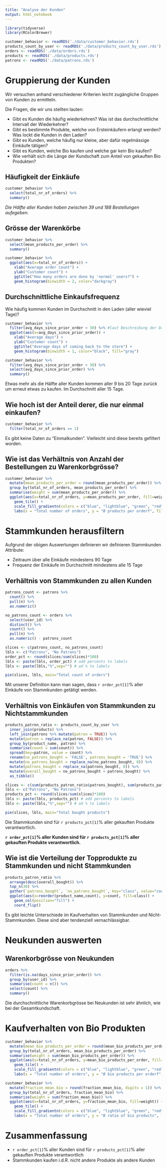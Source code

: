 ---
title: "Analyse der Kunden"
output: html_notebook
---

```{r, echo=FALSE}
library(tidyverse)
library(RColorBrewer)

customer_behavior <- readRDS('./data/customer_behavior.rds')
products_count_by_user <- readRDS('./data/products_count_by_user.rds')
orders <- readRDS('./data/orders.rds')
products <- readRDS('./data/products.rds')
patrons <- readRDS('./data/patrons.rds')

```

# Gruppierung der Kunden

Wir versuchen anhand verschiedener Kriterien leicht zugängliche Gruppen von Kunden zu ermitteln.

Die Fragen, die wir uns stellten lauten:

* Gibt es Kunden die häufig wiederkehren? Was ist das durchschnittliche Intervall der Wiederkehrer?
* Gibt es bestimmte Produkte, welche von Ersteinkäufern erlangt werden? Was lockt die Kunden in den Laden?
* Gibt es Kunden, welche häufig nur kleine, aber dafür regelmässige Einkäufe tätigen?
* Gibt es Kunden, welche Bio kaufen und welche gar kein Bio kaufen?
* Wie verhält sich die Länge der Kundschaft zum Anteil von gekauften Bio Produkten?


## Häufigkeit der Einkäufe

```{r}
customer_behavior %>%
  select(total_nr_of_orders) %>%
  summary()
```

_Die Hälfte aller Kunden haben zwischen 39 und 188 Bestellungen aufegeben._

## Grösse der Warenkörbe

```{r}
customer_behavior %>%
  select(mean_products_per_order) %>%
  summary()
```

```{r}
customer_behavior %>%
  ggplot(aes(x=total_nr_of_orders)) +
    xlab("Average order count") + 
    ylab("Customer count") + 
    ggtitle("How many orders are done by 'normal' users?") +
    geom_histogram(binwidth = 2, color="darkgray")
```

## Durchschnittliche Einkaufsfrequenz

Wie häufig kommen Kunden im Durchschnitt in den Laden (aller wieviel Tage)?

```{r}
customer_behavior %>%
  filter(avg_days_since_prior_order < 30) %>% #laut Beschreibung der Daten bedeutet 30 hier "30 und mehr"
  ggplot(aes(x=avg_days_since_prior_order)) +
    xlab("Average days") + 
    ylab("Customer count") + 
    ggtitle("Average days of coming back to the store") +
    geom_histogram(binwidth = 1, color="black", fill="gray")
```

```{r}
customer_behavior %>%
  filter(avg_days_since_prior_order < 30) %>%
  select(avg_days_since_prior_order) %>%
  summary()
```

Etwas mehr als die Hälfte aller Kunden kommen aller 9 bis 20 Tage zurück um erneut etwas zu kaufen. Im Durchschnitt aller 15 Tage.

## Wie hoch ist der Anteil derer, die nur einmal einkaufen?

```{r}
customer_behavior %>%
  filter(total_nr_of_orders == 1)
```

Es gibt keine Daten zu "Einmalkunden". Vielleicht sind diese bereits gefiltert worden.

## Wie ist das Verhältnis von Anzahl der Bestellungen zu Warenkorbgrösse?

```{r}
customer_behavior %>%
  mutate(mean_products_per_order = round(mean_products_per_order)) %>%
  group_by(total_nr_of_orders, mean_products_per_order) %>%
  summarise(weight = sum(mean_products_per_order)) %>%
  ggplot(aes(x=total_nr_of_orders, y=mean_products_per_order, fill=weight)) +
    geom_tile() +
    scale_fill_gradientn(colors = c("blue", "lightblue", "green", "red"), values = c(0,0.1, 0.3, 1)) +
    labs(x = "Total number of orders", y = "Ø products per orderf", fill = "frequency", title = NULL)
```

# Stammkunden herausfiltern

Aufgrund der obigen Auswertungen definieren wir definieren Stammkunden Attribute:

* Zeitraum über alle Einkäufe mindestens 90 Tage
* Frequenz der Einkäufe im Durchschnitt mindestens alle 15 Tage

## Verhältnis von Stammkunden zu allen Kunden

```{r}
patrons_count <- patrons %>% 
  count() %>%
  pull(n) %>%
  as.numeric()

no_patrons_count <- orders %>%
  select(user_id) %>%
  distinct() %>%
  count() %>%
  pull(n) %>%
  as.numeric() - patrons_count

slices <- c(patrons_count, no_patrons_count)
lbls <- c("Patrons", "No Patrons")
order_pct <- round(slices/sum(slices)*100)
lbls <- paste(lbls, order_pct) # add percents to labels
lbls <- paste(lbls,"%",sep="") # ad % to labels

pie(slices, lbls, main="Total count of orders")
```

Mit unserer Definition kann man sagen, dass `r order_pct[1]`% aller Einkäufe von Stammkunden getätigt werden.

## Verhältnis von Einkäufen von Stammkunden zu Nichtstammkunden

```{r}
products_patron_ratio <- products_count_by_user %>%
  inner_join(products) %>%
  left_join(patrons %>% mutate(patron = TRUE)) %>%
  mutate(patron = replace_na(patron, FALSE)) %>%
  group_by(product_name, patron) %>%
  summarise(count = sum(count)) %>%
  spread(key=patron, value = count) %>%
  rename(no_patrons_bought = 'FALSE', patrons_bought = 'TRUE') %>%
  mutate(no_patrons_bought = replace_na(no_patrons_bought, 0)) %>%
  mutate(patrons_bought = replace_na(patrons_bought, 0)) %>%
  mutate(overall_bought = no_patrons_bought + patrons_bought) %>%
  as_tibble()
```

```{r}
slices <- c(sum(products_patron_ratio$patrons_bought), sum(products_patron_ratio$no_patrons_bought))
lbls <- c("Patrons", "No Patrons")
products_pct <- round(slices/sum(slices)*100)
lbls <- paste(lbls, products_pct) # add percents to labels
lbls <- paste(lbls,"%",sep="") # ad % to labels

pie(slices, lbls, main="Total bought products")
```

Die Stammkunden sind für `r products_pct[1]`% aller gekauften Produkte verantwortlich.

__`r order_pct[1]`% aller Kunden sind für `r products_pct[1]`% aller gekauften Produkte verantwortlich.__

## Wie ist die Verteilung der Topprodukte zu Stammkunden und nicht Stammkunden

```{r}
products_patron_ratio %>%
  arrange(desc(overall_bought)) %>%
  top_n(30) %>%
  gather(`patrons_bought`, `no_patrons_bought`, key="class", value="count") %>%
  ggplot(aes(x=reorder(product_name,count), y=count, fill=class)) +
    geom_col(position="fill") + 
    coord_flip()
```

Es gibt leichte Unterschiede im Kaufverhalten von Stammkunden und Nicht-Stammkunden. Diese sind aber tendenziell vernachlässigbar.

# Neukunden auswerten

## Warenkorbgrösse von Neukunden

```{r}
orders %>%
  filter(is.na(days_since_prior_order)) %>%
  group_by(user_id) %>%
  summarise(count = n()) %>%
  select(count) %>%
  summary()
```

Die durchschnittliche Warenkorbgrösse bei Neukunden ist sehr ähnlich, wie bei der Gesamtkundschaft.

# Kaufverhalten von Bio Produkten

```{r}
customer_behavior %>%
  mutate(mean_bio_products_per_order = round(mean_bio_products_per_order)) %>%
  group_by(total_nr_of_orders, mean_bio_products_per_order) %>%
  summarise(weight = sum(mean_bio_products_per_order)) %>%
  ggplot(aes(x=total_nr_of_orders, y=mean_bio_products_per_order, fill=weight)) +
    geom_tile() +
    scale_fill_gradientn(colors = c("blue", "lightblue", "green", "red"), values = c(0,0.1, 0.3, 1)) +
    labs(x = "Total number of orders", y = "Ø bio products per orderf", fill = "frequency", title = NULL)
```

```{r}
customer_behavior %>%
  mutate(fraction_mean_bio = round(fraction_mean_bio, digits = 1)) %>%
  group_by(total_nr_of_orders, fraction_mean_bio) %>%
  summarise(weight = sum(fraction_mean_bio)) %>%
  ggplot(aes(x=total_nr_of_orders, y=fraction_mean_bio, fill=weight)) +
    geom_tile() +
    scale_fill_gradientn(colors = c("blue", "lightblue", "green", "red"), values = c(0,0.1, 0.3, 1)) +
    labs(x = "Total number of orders", y = "Ø ratio of bio products", fill = "frequency", title = NULL)
```


# Zusammenfassung

- `r order_pct[1]`% aller Kunden sind für `r products_pct[1]`% aller gekauften Produkte verantwortlich
- Stammkunden kaufen i.d.R. nicht andere Produkte als andere Kunden